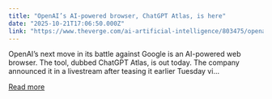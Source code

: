 ```yaml
---
title: "OpenAI’s AI-powered browser, ChatGPT Atlas, is here"
date: "2025-10-21T17:06:50.000Z"
link: "https://www.theverge.com/ai-artificial-intelligence/803475/openais-ai-powered-browser-chatgpt-atlas-google-chrome-competition-agent"
---
```


OpenAI’s next move in its battle against Google is an AI-powered web browser. The tool, dubbed ChatGPT Atlas, is out today. The company announced it in a livestream after teasing it earlier Tuesday vi...

[Read more](https://www.theverge.com/ai-artificial-intelligence/803475/openais-ai-powered-browser-chatgpt-atlas-google-chrome-competition-agent)
